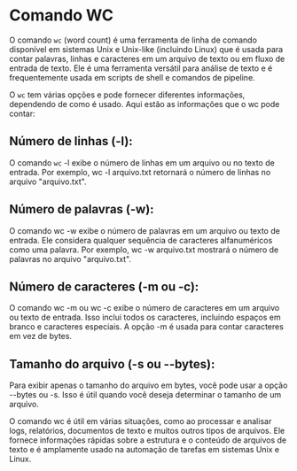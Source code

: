# Comando WC

O comando `wc` (word count) é uma ferramenta de linha de comando disponível em sistemas Unix e Unix-like (incluindo Linux) que é usada para contar palavras, linhas e caracteres em um arquivo de texto ou em fluxo de entrada de texto. Ele é uma ferramenta versátil para análise de texto e é frequentemente usada em scripts de shell e comandos de pipeline.

O `wc` tem várias opções e pode fornecer diferentes informações, dependendo de como é usado. Aqui estão as informações que o wc pode contar:

## Número de linhas (-l):

O comando `wc` -l exibe o número de linhas em um arquivo ou no texto de entrada. Por exemplo, wc -l arquivo.txt retornará o número de linhas no arquivo "arquivo.txt".

## Número de palavras (-w):

O comando wc -w exibe o número de palavras em um arquivo ou texto de entrada. Ele considera qualquer sequência de caracteres alfanuméricos como uma palavra. Por exemplo, wc -w arquivo.txt mostrará o número de palavras no arquivo "arquivo.txt".

## Número de caracteres (-m ou -c): 

O comando wc -m ou wc -c exibe o número de caracteres em um arquivo ou texto de entrada. Isso inclui todos os caracteres, incluindo espaços em branco e caracteres especiais. A opção -m é usada para contar caracteres em vez de bytes.

## Tamanho do arquivo (-s ou --bytes): 

Para exibir apenas o tamanho do arquivo em bytes, você pode usar a opção --bytes ou -s. Isso é útil quando você deseja determinar o tamanho de um arquivo.

O comando wc é útil em várias situações, como ao processar e analisar logs, relatórios, documentos de texto e muitos outros tipos de arquivos. Ele fornece informações rápidas sobre a estrutura e o conteúdo de arquivos de texto e é amplamente usado na automação de tarefas em sistemas Unix e Linux.